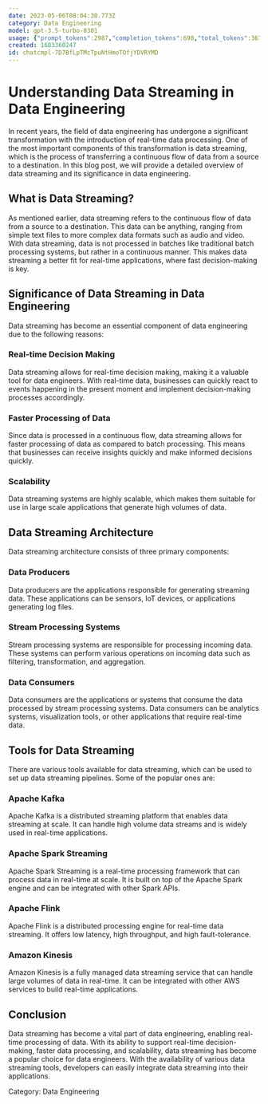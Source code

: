 ```yaml
---
date: 2023-05-06T08:04:30.773Z
category: Data Engineering
model: gpt-3.5-turbo-0301
usage: {"prompt_tokens":2987,"completion_tokens":690,"total_tokens":3677}
created: 1683360247
id: chatcmpl-7D7BfLpTMcTpuNtHmoTOfjYDVRYMD
---
```


# Understanding Data Streaming in Data Engineering

In recent years, the field of data engineering has undergone a significant transformation with the introduction of real-time data processing. One of the most important components of this transformation is data streaming, which is the process of transferring a continuous flow of data from a source to a destination. In this blog post, we will provide a detailed overview of data streaming and its significance in data engineering.

## What is Data Streaming?

As mentioned earlier, data streaming refers to the continuous flow of data from a source to a destination. This data can be anything, ranging from simple text files to more complex data formats such as audio and video. With data streaming, data is not processed in batches like traditional batch processing systems, but rather in a continuous manner. This makes data streaming a better fit for real-time applications, where fast decision-making is key.

## Significance of Data Streaming in Data Engineering

Data streaming has become an essential component of data engineering due to the following reasons:

### Real-time Decision Making

Data streaming allows for real-time decision making, making it a valuable tool for data engineers. With real-time data, businesses can quickly react to events happening in the present moment and implement decision-making processes accordingly.

### Faster Processing of Data

Since data is processed in a continuous flow, data streaming allows for faster processing of data as compared to batch processing. This means that businesses can receive insights quickly and make informed decisions quickly.

### Scalability

Data streaming systems are highly scalable, which makes them suitable for use in large scale applications that generate high volumes of data.

## Data Streaming Architecture

Data streaming architecture consists of three primary components:

### Data Producers

Data producers are the applications responsible for generating streaming data. These applications can be sensors, IoT devices, or applications generating log files.

### Stream Processing Systems

Stream processing systems are responsible for processing incoming data. These systems can perform various operations on incoming data such as filtering, transformation, and aggregation.

### Data Consumers

Data consumers are the applications or systems that consume the data processed by stream processing systems. Data consumers can be analytics systems, visualization tools, or other applications that require real-time data.

## Tools for Data Streaming

There are various tools available for data streaming, which can be used to set up data streaming pipelines. Some of the popular ones are:

### Apache Kafka

Apache Kafka is a distributed streaming platform that enables data streaming at scale. It can handle high volume data streams and is widely used in real-time applications.

### Apache Spark Streaming

Apache Spark Streaming is a real-time processing framework that can process data in real-time at scale. It is built on top of the Apache Spark engine and can be integrated with other Spark APIs.

### Apache Flink

Apache Flink is a distributed processing engine for real-time data streaming. It offers low latency, high throughput, and high fault-tolerance.

### Amazon Kinesis

Amazon Kinesis is a fully managed data streaming service that can handle large volumes of data in real-time. It can be integrated with other AWS services to build real-time applications.

## Conclusion

Data streaming has become a vital part of data engineering, enabling real-time processing of data. With its ability to support real-time decision-making, faster data processing, and scalability, data streaming has become a popular choice for data engineers. With the availability of various data streaming tools, developers can easily integrate data streaming into their applications.

Category: Data Engineering